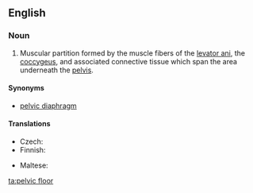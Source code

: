 ==English==
{{wikipedia}}

===Noun===
{{en-noun|head=[[pelvic]] [[floor]]}}

# {{label|en|anatomy}} Muscular partition formed by the muscle fibers of the [[levator ani]], the [[coccygeus]], and associated connective tissue which span the area underneath the [[pelvis]].

====Synonyms====
* [[pelvic diaphragm]]

====Translations====
{{trans-top|muscular partition}}
* Czech: {{t|cs|pánevní dno|n}}
* Finnish: {{t|fi|lantionpohja}}
{{trans-mid}}
* Maltese: {{t|mt|qiegħ tal-pelvi|m}}
{{trans-bottom}}

[[ta:pelvic floor]]